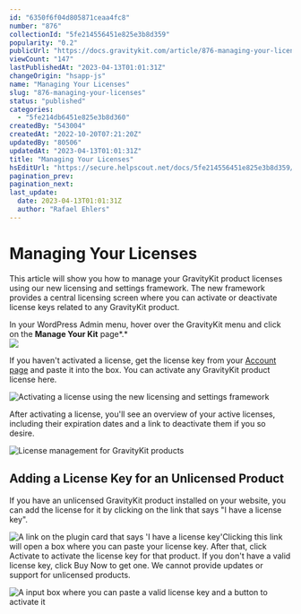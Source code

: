 ```yaml
---
id: "6350f6f04d805871ceaa4fc8"
number: "876"
collectionId: "5fe214556451e825e3b8d359"
popularity: "0.2"
publicUrl: "https://docs.gravitykit.com/article/876-managing-your-licenses"
viewCount: "147"
lastPublishedAt: "2023-04-13T01:01:31Z"
changeOrigin: "hsapp-js"
name: "Managing Your Licenses"
slug: "876-managing-your-licenses"
status: "published"
categories: 
  - "5fe214db6451e825e3b8d360"
createdBy: "543004"
createdAt: "2022-10-20T07:21:20Z"
updatedBy: "80506"
updatedAt: "2023-04-13T01:01:31Z"
title: "Managing Your Licenses"
hsEditUrl: "https://secure.helpscout.net/docs/5fe214556451e825e3b8d359/article/6350f6f04d805871ceaa4fc8"
pagination_prev: 
pagination_next: 
last_update:
  date: 2023-04-13T01:01:31Z
  author: "Rafael Ehlers"
---
```


# Managing Your Licenses

This article will show you how to manage your GravityKit product licenses using our new licensing and settings framework. The new framework provides a central licensing screen where you can activate or deactivate license keys related to any GravityKit product.

In your WordPress Admin menu, hover over the GravityKit menu and click on the **Manage Your Kit** page*.*  
![](https://s3.amazonaws.com/helpscout.net/docs/assets/54c58489e4b051242988532c/images/6437540cad20e8714a50d60f/file-icnWEzCxxn.png)

If you haven't activated a license, get the license key from your [Account page](https://www.gravitykit.com/account) and paste it into the box. You can activate any GravityKit product license here.

![Activating a license using the new licensing and settings framework](https://s3.amazonaws.com/helpscout.net/docs/assets/54c58489e4b051242988532c/images/63510169927a2c1634dfc176/file-bq1g1uMMm1.png)

After activating a license, you'll see an overview of your active licenses, including their expiration dates and a link to deactivate them if you so desire.

![License management for GravityKit products](https://s3.amazonaws.com/helpscout.net/docs/assets/54c58489e4b051242988532c/images/6350f9fc9471985a5ac53e27/file-1zcargpePD.png)

## Adding a License Key for an Unlicensed Product

If you have an unlicensed GravityKit product installed on your website, you can add the license for it by clicking on the link that says "I have a license key".

![A link on the plugin card that says 'I have a license key'](https://s3.amazonaws.com/helpscout.net/docs/assets/54c58489e4b051242988532c/images/635129bc9471985a5ac53eda/file-hvybiMAeRU.png)Clicking this link will open a box where you can paste your license key. After that, click Activate to activate the license key for that product. If you don't have a valid license key, click Buy Now to get one. We cannot provide updates or support for unlicensed products.

![A input box where you can paste a valid license key and a button to activate it](https://s3.amazonaws.com/helpscout.net/docs/assets/54c58489e4b051242988532c/images/635129fb9471985a5ac53edb/file-XbOu7ERDZ7.png)